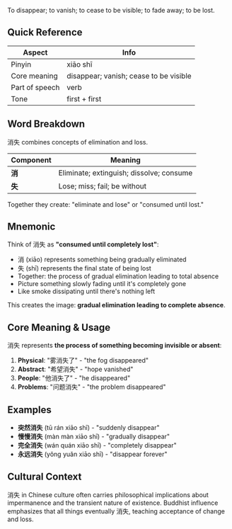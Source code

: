 To disappear; to vanish; to cease to be visible; to fade away; to be lost.

## Quick Reference

| Aspect         | Info                                   |
| -------------- | -------------------------------------- |
| Pinyin         | xiāo shī                               |
| Core meaning   | disappear; vanish; cease to be visible |
| Part of speech | verb                                   |
| Tone           | first + first                          |

## Word Breakdown

消失 combines concepts of elimination and loss.

| Component | Meaning                                  |
| --------- | ---------------------------------------- |
| **消**    | Eliminate; extinguish; dissolve; consume |
| **失**    | Lose; miss; fail; be without             |

Together they create: "eliminate and lose" or "consumed until lost."

## Mnemonic

Think of 消失 as **"consumed until completely lost"**:

- 消 (xiāo) represents something being gradually eliminated
- 失 (shī) represents the final state of being lost
- Together: the process of gradual elimination leading to total absence
- Picture something slowly fading until it's completely gone
- Like smoke dissipating until there's nothing left

This creates the image: **gradual elimination leading to complete absence**.

## Core Meaning & Usage

消失 represents **the process of something becoming invisible or absent**:

1. **Physical**: "雾消失了" - "the fog disappeared"
2. **Abstract**: "希望消失" - "hope vanished"
3. **People**: "他消失了" - "he disappeared"
4. **Problems**: "问题消失" - "the problem disappeared"

## Examples

- **突然消失** (tū rán xiāo shī) - "suddenly disappear"
- **慢慢消失** (màn màn xiāo shī) - "gradually disappear"
- **完全消失** (wán quán xiāo shī) - "completely disappear"
- **永远消失** (yǒng yuǎn xiāo shī) - "disappear forever"

## Cultural Context

消失 in Chinese culture often carries philosophical implications about impermanence and the
transient nature of existence. Buddhist influence emphasizes that all things eventually 消失,
teaching acceptance of change and loss.
